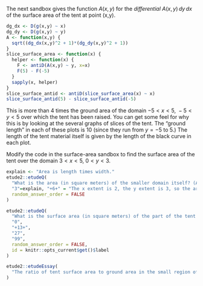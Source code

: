 The next sandbox gives the function $A(x, y)$ for the *differential* $A(x,y)\,dy\,dx$ of the surface area of the tent at point (x,y).

```r
dg_dx <- D(g(x,y) ~ x)
dg_dy <- D(g(x,y) ~ y)
A <- function(x,y) {
  sqrt((dg_dx(x,y)^2 + 1)*(dg_dy(x,y)^2 + 1))
}
slice_surface_area <- function(x) {
  helper <- function(x) {
    F <- antiD(A(x,y) ~ y, x=x)
    F(5) - F(-5)
  }
  sapply(x, helper)
}
slice_surface_antid <- antiD(slice_surface_area(x) ~ x)
slice_surface_antid(5) - slice_surface_antid(-5)
```
This is more than 4 times the ground area of the domain $-5 < x < 5, \ -5 < y < 5$ over which the tent has been raised. You can get some feel for why this is by looking at the several graphs of slices of the tent. The "ground length" in each of these plots is 10 (since they run from $y=-5$ to $5$.) The length of the tent material itself is given by the length of the black curve in each plot.

Modify the code in the surface-area sandbox to find the surface area of the tent over the domain $3 < x < 5, \ 0 < y < 3$.

```r
explain <- "Area is length times width."
etude2::etudeQ(
  "What is the area (in square meters) of the smaller domain itself? (As opposed to the surface area of the tent raised over that domain. You don't need the codebox for this question.)",
  "3"=explain, "+6+" = "The x extent is 2, the y extent is 3, so the area is 6", "9"=explain, "12" = explain,
  random_answer_order = FALSE
)
```

```r
etude2::etudeQ(
  "What is the surface area (in square meters) of the part of the tent raised over the small area?",
  "0",
  "+13+",
  "27",
  "99",
  random_answer_order = FALSE,
  id = knitr::opts_current$get()$label
)
```

```r
etude2::etudeEssay(
  "The ratio of tent surface area to ground area in the small region of the tent is only about 2. For for the tent as a whole, the ratio is much bigger: about 4. Look at the contour plot of the tent height and explain why there is such a big difference in ratios."
)
```
